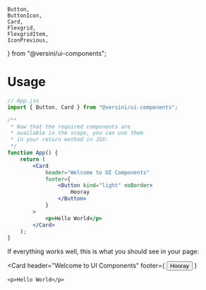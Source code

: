	Button,
	ButtonIcon,
	Card,
	Flexgrid,
	FlexgridItem,
	IconPrevious,
} from "@versini/ui-components";

<Meta title="Getting started/Usage" />

<div className="prose-light prose mb-6">
	<h1>Usage</h1>
</div>

```jsx
// App.jsx
import { Button, Card } from "@versini/ui-components";

/**
 * Now that the required components are
 * available in the scope, you can use them
 * in your return method in JSX:
 */
function App() {
	return (
		<Card
			header="Welcome to UI Components"
			footer={
				<Button kind="light" noBorder>
					Hooray
				</Button>
			}
		>
			<p>Hello World</p>
		</Card>
	);
}
```

<div className="prose prose-light max-w-none">
	<p className="mb-4">If everything works well, this is what you should see in your page:</p>

<Card
	header="Welcome to UI Components"
	footer={
		<Button kind="light" noBorder>
			Hooray
		</Button>
	}
>
	<p>Hello World</p>
</Card>
</div>

<div className="mt-8">
	<Flexgrid alignHorizontal="flex-start">
		<FlexgridItem>
			<ButtonIcon
				labelRight="Configuration"
				noBorder
				onClick={linkTo("getting-started--configuration")}
			>
				<IconPrevious decorative monotone />
			</ButtonIcon>
		</FlexgridItem>
	</Flexgrid>
</div>
